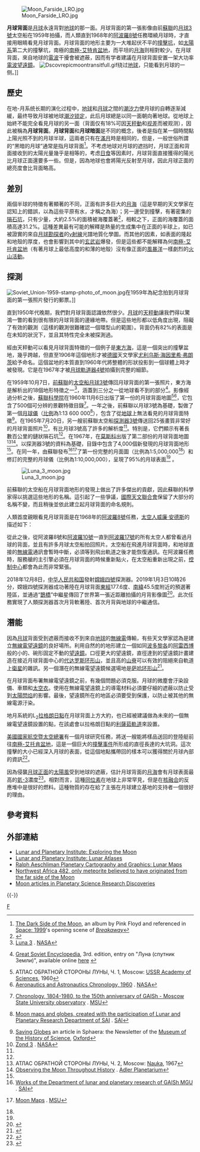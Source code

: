[[File:Moon_Farside_LRO.jpg|thumb]]

'''月球背面'''是[[月球|月球]]永遠背對[[地球|地球]]的那一面。月球背面的第一張影像由前[[蘇聯|蘇聯]]的[[月球3號|月球3號]]太空船在1959年拍攝，而人類直到1968年的[[阿波羅8號|阿波羅8號]]任務環繞月球時，才直接用眼睛看見月球背面。月球背面的地形主要为一大堆起伏不平的[[撞擊坑|撞擊坑]]，如[[太陽系|太陽系]]第二大的撞擊坑，南極的[[南極-艾托肯盆地|南極-艾特肯盆地]]，而平坦的[[月海|月海]]则相對較少。在月球背面，來自地球的[[電波|電波]]干擾會被遮蔽，因而有学者建議在月球背面安置一架大功率[[電波望遠鏡|電波望遠鏡]]。
[[File:Dscovrepicmoontransitfull.gif|thumb]]绕过[[地球|地球]]，只能看到月球的一侧。]]

== 歷史 ==
在地-月系统长期的演化过程中，[[地球|地球]]和[[月球|月球]]之間的[[潮汐力|潮汐力]]使月球的自轉逐渐減緩，最终导致月球被地球[[潮汐锁定|潮汐锁定]]，此后月球總是以同一面朝向著地球。從地球上始終不能完全看見月球的另一面（背面仅有18%可因[[天秤動|天秤動]]和[[视差|视差]]而被观测），因此被稱為'''月球背面'''。'''月球背面'''和'''月球暗面'''是不同的概念，後者是指在某一個時間點上陽光照不到的月球半球，這兩者只有在[[滿月|滿月]]時是相同的，但是，一般世俗所謂的“黑暗的月球”通常是指月球背面<ref>[[The_Dark_Side_of_the_Moon|The Dark Side of the Moon]], an album by Pink Floyd and referenced in [[Space:_1999|Space: 1999]]'s opening scene of ''[[Breakaway|Breakaway]]''</ref>。不考虑地球对月球的遮挡时，月球正面和背面接收到的太陽光量幾乎是相等的，考虑[[日食|日食]]等因素时，月球背面直接獲得的陽光比月球正面還要多一些。但是，因為地球也會將陽光反射至月球，因此月球正面的總亮度會比背面略高{{Citation needed|date=July 2009}}。

== 差別 ==
{{seealso|月海}}
兩個半球的特徵有著顯著的不同，正面有許多巨大的[[月海|月海]]（這是早期的天文學家在認知上的錯誤，以為這些平原有水，才稱之為海）；另一邊受到撞擊，有著密集的[[隕石坑|隕石坑]]，只有少量，大約2.5%的面積被海覆蓋著<ref>{{cite journal | author=J. J. Gillis, P. D. Spudis | title=The Composition and Geologic Setting of Lunar Far Side Maria | journal=Lunar and Planetary Science | year=1996 | volume=27 | pages=413–404 | url=http://adsabs.harvard.edu/abs/1996LPI....27..413G | access-date=2009-09-05 | archive-date=2019-06-28 | archive-url=https://web.archive.org/web/20190628161416/http://adsabs.harvard.edu/abs/1996LPI....27..413G | dead-url=no }}</ref>，相較之下，正面的海覆蓋的面積高達31.2%。這種差異最有可能的解釋是熱量的生成集中在正面的半球上，如已被證實的來自[[月球勘探者|月球勘探者]]的[[γ射線|γ射線]]光譜地質化學圖。而其他的因素，如表面的隆起和地殼的厚度，也會影響到其中的[[玄武岩|玄武岩]]爆發，但是這些都不能解釋為何[[南極-艾托肯盆地|南極-艾托肯盆地]]（有著月球上最低高度的和薄的地殼）沒有像正面的[[風暴洋|風暴洋]]一樣劇烈的[[火山活動|火山活動]]。

== 探測 ==
[[File:Soviet_Union-1959-stamp-photo_of_moon.jpg|thumb]]在1959年為紀念拍到月球背面的第一張照片發行的郵票。]]

直到1950年代晚期，我們對月球背面認識依然很少。[[月球|月球]]的[[天秤動|天秤動]]讓我們得以驚鴻一瞥的看到很有限的月球背面的邊緣地帶。但是這些地形都以低角度出現，阻礙了有效的觀測（這樣的觀測很難確認一個環型山的範圍）。背面仍有82%的表面是在未知的狀況下，並且其特性完全未被探測過。

經由天秤動可以看見月球背面特徵的一個例子是[[東方海|東方海]]，這是一個突出的撞擊盆地，幾乎跨越{{convert|1000|km|mi|-2}}，但直至1906年這個地形才被[[德國|德國]]天文學家[[尤利乌斯·海因里希·弗朗茨|尤利乌斯·海因里希·弗朗茨]]給予命名。這個盆地的本質直到1960年代將整體的形狀投影到一個球體上時才被發現。它是在1967年才被[[月球軌道器4號|月球軌道器4號]]拍攝到完整的細節。

在1959年10月7日，[[前蘇聯|前蘇聯]]的[[太空船|太空船]][[月球3號|月球3號]]傳回月球背面的第一張照片，東方海是解析出的18個地形特徵之一<ref>[http://nssdc.gsfc.nasa.gov/database/MasterCatalog?sc=1959-008A Luna 3] {{webarchive|url=https://web.archive.org/web/20071029022954/http://nssdc.gsfc.nasa.gov/database/MasterCatalog?sc=1959-008A |date=2007-10-29 }}. [[NASA|NASA]]</ref>，涵蓋到三分之一從地球看不到的部分<ref name="GSE">{{ru icon}}[[Great_Soviet_Encyclopedia|Great Soviet Encyclopedia]], 3rd. edition, entry on "Луна (спутник Земли)", available online [http://slovari.yandex.ru/art.xml?art=bse/00043/79300.htm here] {{Wayback|url=http://slovari.yandex.ru/art.xml?art=bse%2F00043%2F79300.htm |date=20160604013140 }}</ref>。影像經過分析之後，[[蘇聯科學院|蘇聯科學院]]在1960年11月6日出版了第一份的月球背面地圖<ref>АТЛАС ОБРАТНОЙ СТОРОНЫ ЛУНЫ, Ч. 1, Moscow: [[USSR_Academy_of_Sciences|USSR Academy of Sciences]], 1960</ref><ref>[http://www.hq.nasa.gov/office/pao/History/Timeline/1960.html Aeronautics and Astronautics Chronology, 1960] {{webarchive|url=https://web.archive.org/web/20090109114425/http://www.hq.nasa.gov/office/pao/History/Timeline/1960.html |date=2009-01-09 }}. [[NASA|NASA]]</ref>，它包含了500個可分辨的景觀特徵目錄<ref>{{ru icon}} [http://heritage.sai.msu.ru/hist/150let.html Chronology, 1804-1980, to the 150th anniversary of GAISh - Moscow State University observatory] {{webarchive|url=https://web.archive.org/web/20090126185640/http://heritage.sai.msu.ru/hist/150let.html |date=2009-01-26 }}. [[Moscow_State_University|MSU]]</ref>。一年之後，前蘇聯以月球3號為基礎，製做了第一個[[月球儀|月球儀]]（[[比例|比例]]為1:13 600 000<ref name="SAI">{{ru icon}} [http://selena.sai.msu.ru/Symposium/maps_r.doc Moon maps and globes, created with the participation of Lunar and Planetary Research Department of SAI] {{webarchive|url=https://web.archive.org/web/20081217074925/http://selena.sai.msu.ru/Symposium/maps_r.doc |date=2008-12-17 }}. [[Sternberg_Astronomical_Institute|SAI]]</ref>），包含了從[[地球|地球]]上無法看見的月球背面特徵<ref>[http://www.mhs.ox.ac.uk/sphaera/index.htm?issue1/articl6 Saving Globes] {{webarchive|url=https://web.archive.org/web/20090104154948/http://www.mhs.ox.ac.uk/sphaera/index.htm?issue1%2Farticl6 |date=2009-01-04 }} an article in Sphaera: the Newsletter of the [[Museum_of_the_History_of_Science|Museum of the History of Science]], [[Oxford|Oxford]]</ref>。在1965年7月20日，另一艘前蘇聯太空船[[探測器3號|探測器3號]]傳送回25張畫質非常好的月球背面照片<ref>[http://nssdc.gsfc.nasa.gov/database/MasterCatalog?sc=1965-056A Zond 3] {{webarchive|url=https://web.archive.org/web/20071102065014/http://nssdc.gsfc.nasa.gov/database/MasterCatalog?sc=1965-056A |date=2007-11-02 }}. [[NASA|NASA]]</ref>，有比月球3號高了許多的解析度<ref name="GSE"/>。特別是，它們顯示有著長數百公里的鏈狀隕石坑<ref name="GSE"/>。在1967年，在[[莫斯科|莫斯科]]出版了第二部份的月球背面地圖<ref>АТЛАС ОБРАТНОЙ СТОРОНЫ ЛУНЫ, Ч. 2, Moscow: [[Nauka|Nauka]], 1967</ref><ref>[http://www.adlerplanetarium.org/cyberspace/moon/observing.html Observing the Moon Throughout History] {{webarchive|url=https://web.archive.org/web/20070928142531/http://www.adlerplanetarium.org/cyberspace/moon/observing.html |date=2007-09-28 }}. [[Adler_Planetarium|Adler Planetarium]]</ref>。以探測器3號的資料為基礎，目錄中包含了4,000個新發現的月球背面地形<ref name="GSE"/>。在同一年，由蘇聯發布<ref>[http://selena.sai.msu.ru/Home/Resear/ResearE.htm Works of the Department of lunar and planetary research of GAISh MGU] {{webarchive|url=https://web.archive.org/web/20090126185504/http://selena.sai.msu.ru/Home/Resear/ResearE.htm |date=2009-01-26 }}. [[Sternberg_Astronomical_Institute|SAI]]</ref><ref>{{ru icon}} [http://selena.sai.msu.ru/Rod/Publications/Map_moon/Map_moon.htm Moon Maps] {{webarchive|url=https://www.webcitation.org/6ENHHtecD?url=http://selena.sai.msu.ru/Rod/Publications/Map_moon/Map_moon.htm |date=2013-02-12 }}. [[Moscow_State_University|MSU]]</ref>了第一份完整的月面圖（比例為1:5,000,000<ref name="SAI"/>）和修訂的完整的月球儀（比例為1:10,000,000），呈現了95%的月球表面<ref name="SAI"/> 。

[[File:Luna_3_moon.jpg|right]]

前蘇聯的太空船在月球背面地形的發現上做出了許多傑出的貢獻，因此蘇聯的科學家得以挑選這些地形的名稱。這引起了一些爭議，[[國際天文聯合會|國際天文聯合會]]保留了大部分的名稱不變，而且稍後並依此建立起月球背面的命名規則。 

人類首度親眼看見月球背面是在1968年的[[阿波羅8號|阿波羅8號]]任務，[[太空人|太空人]][[威廉·安德斯|威廉·安德斯]]的描述如下：

{{cquote|背面看起來像我在孩提時玩過一段時間的沙堆，它們全都被翻起來，沒有邊界，只是一些碰撞痕和坑洞。}}

從此之後，從阿波羅8號和[[阿波羅10號|阿波羅10號]]一直到[[阿波羅17號|阿波羅17號]]的所有太空人都曾看過月球的背面，並且有許多月球太空船拍回照片。太空船在飛進月球背面時，和地球直接的[[無線電|無線電]]通訊會暫時中斷，必須等到飛出軌道之後才能恢復通訊。在阿波羅任務時，服務艙的主引擎必須在月球背面的時候重新點火，在太空船重新出現之前，[[莱登_B.詹森太空中心|控制中心]]都會為此而非常緊張。

2018年12月8日，[[中华人民共和国|中华人民共和国]]發射[[嫦娥四号|嫦娥四號]]探測器。2019年1月3日10時26分，嫦娥四號探測器成功著陸在月球背面[[東經|東經]]177.6度、[[南緯|南緯]]45.5度附近的預選著陸區，並通過“[[鹊桥号中继卫星|鵲橋]]”中繼星傳回了世界第一張近距離拍攝的月背影像圖<ref>{{Cite web|url=http://www.cnsa.gov.cn/n6758823/n6758838/c6805034/content.html|title=嫦娥四号探测器成功着陆月球背面 传回世界第一张近距离拍摄月背影像图-国家航天局|accessdate=2019-01-03|work=www.cnsa.gov.cn|archive-url=https://web.archive.org/web/20190104031553/http://www.cnsa.gov.cn/n6758823/n6758838/c6805034/content.html|archive-date=2019-01-04|dead-url=yes}}</ref>。此次任務實現了人類探測器首次月背軟著陸、首次月背與地球的中繼通信。

== 潛能 ==
因為[[月球|月球]]背面受到遮蔽而接收不到來自[[地球|地球]]的[[無線電|無線電]]傳輸，有些天文學家認為是建立[[無線電望遠鏡|無線電望遠鏡]]的良好場所。利用自然的的地形建立一個如同[[波多黎各|波多黎各]]的[[阿雷西博天文台|阿雷西博]]般的小的、碗形固定不動的[[望遠鏡|望遠鏡]]。口徑更大的望遠鏡，直徑達到{{convert|100|km|mi|0}}的望遠鏡計畫建造在接近月球背面中心的[[代达罗斯环形山|代达罗斯环形山]]，並且{{convert|3|km|mi|0}}高的[[山脊|山脊]]可以有效的阻絕來自軌道上[[衛星|衛星]]的雜訊。另一個潛在的無線電望遠鏡候選場地是[[萨哈环形山|萨哈环形山]]<ref name="cnn_stenger">{{cite news | first=Richard | last=Stenger | title=Astronomers push for observatory on the moon | publisher=CNN | date=2002-01-09 | url=http://archives.cnn.com/2002/TECH/space/01/05/lunar.observatory/ | accessdate=2007-01-26 | deadurl=no | archiveurl=https://web.archive.org/web/20070325181457/http://archives.cnn.com/2002/TECH/space/01/05/lunar.observatory/ | archivedate=2007-03-25 | df= }}</ref>。

在月球背面布署無線電望遠鏡之前，有幾個問題必須克服。月球的微塵會汙染設備、車類和[[太空衣|太空衣]]。使用在無線電望遠鏡上的導電材料必須要仔細的遮蔽以防止受到[[太陽閃焰|太陽閃焰]]的影響。最後，望遠鏡所在的地區必須要受到保護，以防止被其他的無線電源汙染。

地月系統的L<sub>2</sub>[[拉格朗日點|拉格朗日點]]在月球背面上方大約{{convert|62800|km|mi|-2}}，也已經被建議做為未來的一個無線電望遠鏡設置的點，在該處會以拉格朗日點的[[利薩茹軌道|利薩茹軌道]]來設置。

[[美國國家航空暨太空總署|美國國家航空暨太空總署]]有一個月球研究任務，將送一艘能將樣品送回的登陸艇前往[[南極-艾托肯盆地|南極-艾托肯盆地]]，這是一個巨大的[[撞擊事件|撞擊事件]]所形成的直徑長達{{convert|2400|km|mi|0}}的大坑洞。這次撞擊的大小已經深入月球的表面，從這個地點攜帶回的樣本可以獲得關於月球內部的資訊<ref>{{cite journal | author=M. B. Duke, B. C. Clark, T. Gamber, P. G. Lucey, G. Ryder, G. J. Taylor | title=Sample Return Mission to the South Pole Aitken Basin | journal=Workshop on New Views of the Moon 2: Understanding the Moon Through the Integration of Diverse Datasets | year=1999 | pages=11 | url=http://www.lpi.usra.edu/meetings/moon99/pdf/8017.pdf | deadurl=no | archiveurl=https://web.archive.org/web/20041109233513/http://www.lpi.usra.edu/meetings/moon99/pdf/8017.pdf | archivedate=2004-11-09 | df= }}</ref>。

因為侵襲[[月球正面|月球正面]]的[[太陽風|太陽風]]受到地球的遮蔽，估計月球背面的[[月海|月海]]會有月球表面最高的[[氦-3|氦-3]]濃度<ref>{{cite news | title=Thar's Gold in Tham Lunar Hills | publisher=Daily Record | date=2006-01-28 | url=http://www.dailyrecord.co.uk/news/tm_objectid=16637160&method=full&headline=thar-s-gold-in-tham-lunar-hills--name_page.html | accessdate=2007-01-26 | deadurl=no | archiveurl=https://web.archive.org/web/20070927201740/http://www.dailyrecord.co.uk/news/tm_objectid%3D16637160%26method%3Dfull%26headline%3Dthar-s-gold-in-tham-lunar-hills--name_page.html | archivedate=2007-09-27 | df= }}</ref>。相對而言，這種[[同位素|同位素]]在地球上非常罕見，但是在[[核融合|核融合]]的反應堆中是很好的燃料。這種物質的存在給了主張在月球建立基地的支持者一個很好的理由。

== 參考資料 ==
{{reflist}}

== 外部連結 ==
* [http://www.lpi.usra.edu/expmoon/ Lunar and Planetary Institute: Exploring the Moon] {{Wayback|url=http://www.lpi.usra.edu/expmoon/ |date=20120218225533 }}
* [https://web.archive.org/web/20111218085633/http://www.lpi.usra.edu/resources/lunar_atlases/ Lunar and Planetary Institute: Lunar Atlases]
* [http://ralphaeschliman.com/id26.htm Ralph Aeschliman Planetary Cartography and Graphics: Lunar Maps] {{Wayback|url=http://ralphaeschliman.com/id26.htm |date=20150529090138 }}
* [http://www.catchafallingstar.com//nwa482/nwa482ebay.htm Northwest Africa 482, only meteorite believed to have originated from the far side of the Moon] {{Wayback|url=http://www.catchafallingstar.com//nwa482/nwa482ebay.htm |date=20210216044641 }}
* [http://www.psrd.hawaii.edu/Archive/Archive-Moon.html Moon articles in Planetary Science Research Discoveries] {{Wayback|url=http://www.psrd.hawaii.edu/Archive/Archive-Moon.html |date=20151117030432 }}

{{-}}
{{月球}}

{{DEFAULTSORT:月球背面}}
[[Category:月球科學|F]]